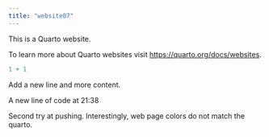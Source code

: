 ```yaml
---
title: "website07"
---
```


This is a Quarto website.

To learn more about Quarto websites visit <https://quarto.org/docs/websites>.

```r
1 + 1
```

Add a new line and more content.

A new line of code at 21:38

Second try at pushing. Interestingly, web page colors do not match the quarto.
